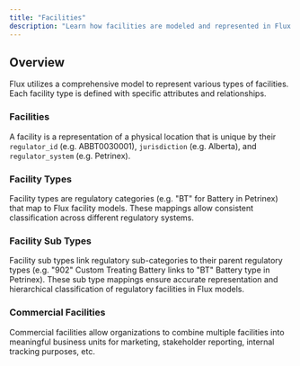 ```yaml
---
title: "Facilities"
description: "Learn how facilities are modeled and represented in Flux OS."
---
```


## Overview

Flux utilizes a comprehensive model to represent various types of facilities. Each facility type is defined with specific attributes and relationships.

### Facilities

A facility is a representation of a physical location that is unique by their `regulator_id` (e.g. ABBT0030001), `jurisdiction` (e.g. Alberta), and `regulator_system` (e.g. Petrinex).

### Facility Types

Facility types are regulatory categories (e.g. "BT" for Battery in Petrinex) that map to Flux facility models. These mappings allow consistent classification across different regulatory systems.

### Facility Sub Types

Facility sub types link regulatory sub-categories to their parent regulatory types (e.g. "902" Custom Treating Battery links to "BT" Battery type in Petrinex). These sub type mappings ensure accurate representation and hierarchical classification of regulatory facilities in Flux models.

### Commercial Facilities

Commercial facilities allow organizations to combine multiple facilities into
meaningful business units for marketing, stakeholder reporting, internal
tracking purposes, etc.
